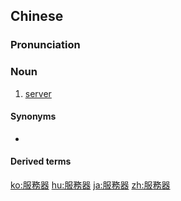{{also|服务器}}
==Chinese==
{{zh-forms|s=服务器|type=21}}

===Pronunciation===
{{zh-pron
|m=fúwùqì,tl2=y
|c=fuk6 mou6 hei3
|cat=n
}}

===Noun===
{{zh-noun}}

# {{lb|zh|Mainland|networking}} [[server]]

====Synonyms====
* {{qualifier|Taiwan|Hong Kong}} {{zh-l|伺服器}}

====Derived terms====
{{zh-der|網頁服務器|代理服務器}}

[[ko:服務器]]
[[hu:服務器]]
[[ja:服務器]]
[[zh:服務器]]